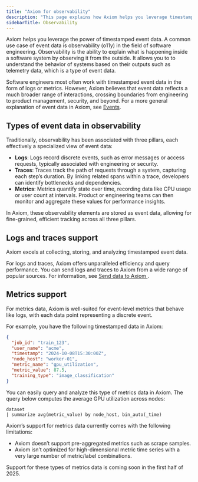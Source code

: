 ```yaml
---
title: "Axiom for observability"
description: "This page explains how Axiom helps you leverage timestamped event data for observability purposes."
sidebarTitle: Observability
---
```


Axiom helps you leverage the power of timestamped event data. A common use case of event data is observability (o11y) in the field of software engineering. Observability is the ability to explain what is happening inside a software system by observing it from the outside. It allows you to to understand the behavior of systems based on their outputs such as telemetry data, which is a type of event data.

Software engineers most often work with timestamped event data in the form of logs or metrics. However, Axiom believes that event data reflects a much broader range of interactions, crossing boundaries from engineering to product management, security, and beyond. For a more general explanation of event data in Axiom, see [Events](/getting-started-guide/event-data).

## Types of event data in observability

Traditionally, observability has been associated with three pillars, each effectively a specialized view of event data:

- **Logs**: Logs record discrete events, such as error messages or access requests, typically associated with engineering or security.
- **Traces**: Traces track the path of requests through a system, capturing each step’s duration. By linking related spans within a trace, developers can identify bottlenecks and dependencies.
- **Metrics**: Metrics quantify state over time, recording data like CPU usage or user count at intervals. Product or engineering teams can then monitor and aggregate these values for performance insights.

In Axiom, these observability elements are stored as event data, allowing for fine-grained, efficient tracking across all three pillars.

## Logs and traces support

Axiom excels at collecting, storing, and analyzing timestamped event data.

For logs and traces, Axiom offers unparalleled efficiency and query performance. You can send logs and traces to Axiom from a wide range of popular sources. For information, see [Send data to Axiom
](/send-data/ingest).

## Metrics support

For metrics data, Axiom is well-suited for event-level metrics that behave like logs, with each data point representing a discrete event. 

For example, you have the following timestamped data in Axiom:

```json
{
  "job_id": "train_123",
  "user_name": "acme",
  "timestamp": "2024-10-08T15:30:00Z",
  "node_host": "worker-01",
  "metric_name": "gpu_utilization",
  "metric_value": 87.5,
  "training_type": "image_classification"
}
```

You can easily query and analyze this type of metrics data in Axiom. The query below computes the average GPU utilization across nodes:

```kusto
dataset
| summarize avg(metric_value) by node_host, bin_auto(_time)
```

Axiom’s support for metrics data currently comes with the following limitations:
- Axiom doesn’t support pre-aggregated metrics such as scrape samples.
- Axiom isn’t optimized for high-dimensional metric time series with a very large number of metric/label combinations.

Support for these types of metrics data is coming soon in the first half of 2025.